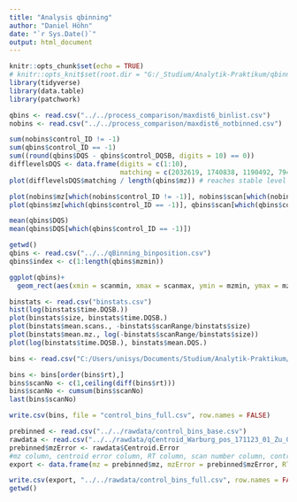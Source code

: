 ```yaml
---
title: "Analysis qbinning"
author: "Daniel Höhn"
date: "`r Sys.Date()`"
output: html_document
---
```


```r
knitr::opts_chunk$set(echo = TRUE)
# knitr::opts_knit$set(root.dir = "G:/_Studium/Analytik-Praktikum/qbinning")
library(tidyverse)
library(data.table)
library(patchwork)
```

```r
qbins <- read.csv("../../process_comparison/maxdist6_binlist.csv")
nobins <- read.csv("../../process_comparison/maxdist6_notbinned.csv")

sum(nobins$control_ID != -1)
sum(qbins$control_ID == -1)
sum((round(qbins$DQS - qbins$control_DQSB, digits = 10) == 0))
difflevelsDQS <- data.frame(digits = c(1:10),
                            matching = c(2032619, 1740838, 1190492, 794114, 454395, 313191, 289840, 286934, 286397, 250458))
plot(difflevelsDQS$matching / length(qbins$mz)) # reaches stable level at 6 digits

plot(nobins$mz[which(nobins$control_ID != -1)], nobins$scan[which(nobins$control_ID != -1)])
plot(qbins$mz[which(qbins$control_ID == -1)], qbins$scan[which(qbins$control_ID == -1)])

mean(qbins$DQS)
mean(qbins$DQS[which(qbins$control_ID == -1)])
```

```r
getwd()
qbins <- read.csv("../../qBinning_binposition.csv")
qbins$index <- c(1:length(qbins$mzmin))

ggplot(qbins)+
  geom_rect(aes(xmin = scanmin, xmax = scanmax, ymin = mzmin, ymax = mzmax, colour = index))
```


```r
binstats <- read.csv("binstats.csv")
hist(log(binstats$time.DQSB.))
plot(binstats$size, binstats$time.DQSB.)
plot(binstats$mean.scans., -binstats$scanRange/binstats$size)
plot(binstats$mean.mz., log(-binstats$scanRange/binstats$size))
plot(log(binstats$time.DQSB.), binstats$mean.DQS.)
```


```r
bins <- read.csv("C:/Users/unisys/Documents/Studium/Analytik-Praktikum/rawdata/df_qBinning_test.csv")

bins <- bins[order(bins$rt),]
bins$scanNo <- c(1,ceiling(diff(bins$rt)))
bins$scanNo <- cumsum(bins$scanNo)
last(bins$scanNo)

write.csv(bins, file = "control_bins_full.csv", row.names = FALSE)
```

```r
prebinned <- read.csv("../../rawdata/control_bins_base.csv")
rawdata <- read.csv("../../rawdata/qCentroid_Warburg_pos_171123_01_Zu_01.csv")
prebinned$mzError <- rawdata$Centroid.Error
#mz column, centroid error column, RT column, scan number column, control ID column 
export <- data.frame(mz = prebinned$mz, mzError = prebinned$mzError, RT = prebinned$rt, scanNo = prebinned$scanNo, intensity = prebinned$intensity, controlID = prebinned$ID, controlCentroidDQS = prebinned$DQScen, controlBinDQS = prebinned$DQSbin)

write.csv(export, "../../rawdata/control_bins_full.csv", row.names = FALSE)
getwd()
```

